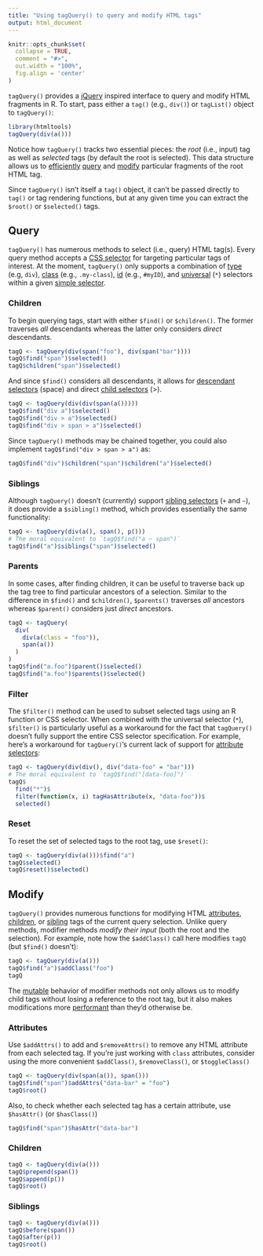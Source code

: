 ```yaml
---
title: "Using tagQuery() to query and modify HTML tags"
output: html_document
---
```


```r
knitr::opts_chunk$set(
  collapse = TRUE,
  comment = "#>",
  out.width = "100%",
  fig.align = 'center'
)
```

`tagQuery()` provides a [jQuery](https://jquery.com) inspired interface to query and modify HTML fragments in R. To start, pass either a `tag()` (e.g., `div()`) or `tagList()` object to `tagQuery()`:

```r
library(htmltools)
tagQuery(div(a()))
```

Notice how `tagQuery()` tracks two essential pieces: the _root_ (i.e., input) tag as well as _selected_ tags (by default the root is selected). This data structure allows us to [efficiently](#performance) [query](#query) and [modify](#modify) particular fragments of the root HTML tag.

Since `tagQuery()` isn't itself a `tag()` object, it can't be passed directly to `tag()` or tag rendering functions, but at any given time you can extract the `$root()` or `$selected()` tags.

## Query {#query}

`tagQuery()` has numerous methods to select (i.e., query) HTML tag(s). Every query method accepts a [CSS selector](https://developer.mozilla.org/en-US/docs/Learn/CSS/Building_blocks/Selectors) for targeting particular tags of interest. At the moment, `tagQuery()` only supports a combination of [type](https://www.w3.org/TR/CSS22/selector.html#type-selectors) (e.g, `div`), [class](https://www.w3.org/TR/CSS22/selector.html#class-html) (e.g., `.my-class`), [id](https://www.w3.org/TR/CSS22/selector.html#id-selectors) (e.g., `#myID`), and [universal](https://www.w3.org/TR/CSS22/selector.html#universal-selector) (`*`) selectors within a given [simple selector](https://www.w3.org/TR/CSS22/selector.html#selector-syntax).

### Children

To begin querying tags, start with either `$find()` or `$children()`. The former traverses _all_ descendants whereas the latter only considers _direct_ descendants.

```r
tagQ <- tagQuery(div(span("foo"), div(span("bar"))))
tagQ$find("span")$selected()
tagQ$children("span")$selected()
```

And since `$find()` considers all descendants, it allows for [descendant selectors](https://www.w3.org/TR/CSS22/selector.html#descendant-selectors) (space) and direct [child selectors](https://www.w3.org/TR/CSS22/selector.html#child-selectors) (>).

```r
tagQ <- tagQuery(div(div(span(a()))))
tagQ$find("div a")$selected()
tagQ$find("div > a")$selected()
tagQ$find("div > span > a")$selected()
```

Since `tagQuery()` methods may be chained together, you could also implement  `tagQ$find("div > span > a")` as:

```r
tagQ$find("div")$children("span")$children("a")$selected()
```

### Siblings

Although `tagQuery()` doesn't (currently) support [sibling selectors](https://www.w3schools.com/css/css_combinators.asp) (`+` and `~`), it does provide a `$sibling()` method, which provides essentially the same functionality:

```r
tagQ <- tagQuery(div(a(), span(), p()))
# The moral equivalent to `tagQ$find("a ~ span")`
tagQ$find("a")$siblings("span")$selected()
```

### Parents

In some cases, after finding children, it can be useful to traverse back up the tag tree to find particular ancestors of a selection. Similar to the difference in `$find()` and `$children()`, `$parents()` traverses _all_ ancestors whereas `$parent()` considers just _direct_ ancestors.

```r
tagQ <- tagQuery(
  div(
    div(a(class = "foo")),
    span(a())
  )
)
tagQ$find("a.foo")$parent()$selected()
tagQ$find("a.foo")$parents()$selected()
```

<!-- TODO: worth mentioning closest()? -->

### Filter

The `$filter()` method can be used to subset selected tags using an R function or CSS selector. When combined with the universal selector (`*`), `$filter()` is particularly useful as a workaround for the fact that `tagQuery()` doesn't fully support the entire CSS selector specification. For example, here's a workaround for `tagQuery()`'s current lack of support for [attribute selectors](https://www.w3.org/TR/CSS22/selector.html#attribute-selectors):

```r
tagQ <- tagQuery(div(div(), div("data-foo" = "bar")))
# The moral equivalent to `tagQ$find("[data-foo]")`
tagQ$
  find("*")$
  filter(function(x, i) tagHasAttribute(x, "data-foo"))$
  selected()
```

### Reset

To reset the set of selected tags to the root tag, use `$reset()`:

```r
tagQ <- tagQuery(div(a()))$find("a")
tagQ$selected()
tagQ$reset()$selected()
```


## Modify {#modify}

`tagQuery()` provides numerous functions for modifying HTML [attributes](#modify-attrs), [children](#modify-child), or [sibling](#modify-sibling) tags of the current query selection. Unlike query methods, modifier methods _modify their input_ (both the root and the selection). For example, note how the `$addClass()` call here modifies `tagQ` (but `$find()` doesn't):

```r
tagQ <- tagQuery(div(a()))
tagQ$find("a")$addClass("foo")
tagQ
```

The [mutable](https://en.wikipedia.org/wiki/Immutable_object) behavior of modifier methods not only allows us to modify child tags without losing a reference to the root tag, but it also makes modifications more  [performant](#performance) than they'd otherwise be.

### Attributes {#modify-attrs}

Use `$addAttrs()` to add and `$removeAttrs()` to remove any HTML attribute from each selected tag. If you're just working with `class` attributes, consider using the more convenient `$addClass()`, `$removeClass()`, or `$toggleClass()`

```r
tagQ <- tagQuery(div(span(a()), span()))
tagQ$find("span")$addAttrs("data-bar" = "foo")
tagQ$root()
```

Also, to check whether each selected tag has a certain attribute, use `$hasAttr()` (or `$hasClass()`)

```r
tagQ$find("span")$hasAttr("data-bar")
```

### Children {#modify-child}

```r
tagQ <- tagQuery(div(a()))
tagQ$prepend(span())
tagQ$append(p())
tagQ$root()
```

### Siblings {#modify-sibling}

```r
tagQ <- tagQuery(div(a()))
tagQ$before(span())
tagQ$after(p())
tagQ$root()
```


<!--
## Performance {#performance}

TODO: barret to fill this in
-->
